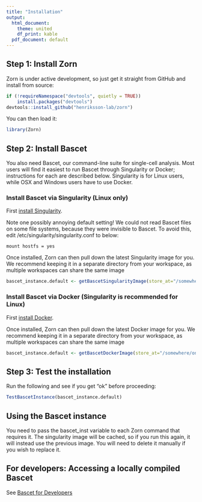 ```yaml
---
title: "Installation"
output:
  html_document:
    theme: united
    df_print: kable
  pdf_document: default
---
```


## Step 1: Install Zorn

Zorn is under active development, so just get it straight
from GitHub and install from source:

```r
if (!requireNamespace("devtools", quietly = TRUE))
    install.packages("devtools")
devtools::install_github("henriksson-lab/zorn")
```

You can then load it:
```r
library(Zorn)
```

## Step 2: Install Bascet

You also need Bascet, our command-line suite for single-cell analysis. Most users will find it easiest to run Bascet through Singularity or Docker; instructions for each are described below. Singularity is for Linux users, while OSX and Windows users have to use Docker.

### Install Bascet via Singularity (Linux only)

First [install Singularity](https://docs.sylabs.io/guides/3.0/user-guide/installation.html).

Note one possibly annoying default setting! We could not read Bascet files on some file systems, because they were invisible to Bascet.
To avoid this, edit /etc/singularity/singularity.conf to below:
```{}
mount hostfs = yes
```

Once installed, Zorn can then pull down the latest Singularity image for you.
We recommend keeping it in a separate directory from your workspace, as
multiple workspaces can share the same image

```r
bascet_instance.default <- getBascetSingularityImage(store_at="/somewhere/on/your/disk/")
```


### Install Bascet via Docker (Singularity is recommended for Linux)

First [install Docker](https://docs.docker.com/get-started/).

Once installed, Zorn can then pull down the latest Docker image for you.
We recommend keeping it in a separate directory from your workspace, as
multiple workspaces can share the same image

```r
bascet_instance.default <- getBascetDockerImage(store_at="/somewhere/on/your/disk/")
```

## Step 3: Test the installation

Run the following and see if you get "ok" before proceeding:
```r
TestBascetInstance(bascet_instance.default)
```

## Using the Bascet instance

You need to pass the bascet_inst variable to each Zorn command that requires it.
The singularity image will be cached, so if you run this again, it will instead use
the previous image. You will need to delete it manually if you wish to replace it.

## For developers: Accessing a locally compiled Bascet

See [Bascet for Developers](for_developers.html)

